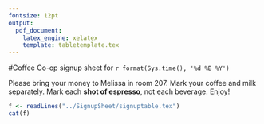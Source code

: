 ```yaml
---
fontsize: 12pt
output:
  pdf_document:
    latex_engine: xelatex
    template: tabletemplate.tex
---
```


#Coffee Co-op signup sheet for  `r format(Sys.time(), '%d %B %Y')`

Please bring your money to Melissa in room 207. Mark your coffee and milk separately.  Mark each **shot of espresso**, not each beverage.  Enjoy!

```r
f <- readLines("../SignupSheet/signuptable.tex")
cat(f)
```

